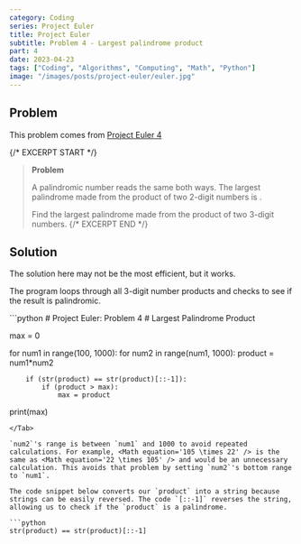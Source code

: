 ```yaml
---
category: Coding
series: Project Euler
title: Project Euler
subtitle: Problem 4 - Largest palindrome product
part: 4
date: 2023-04-23
tags: ["Coding", "Algorithms", "Computing", "Math", "Python"]
image: "/images/posts/project-euler/euler.jpg"
---
```


## Problem

This problem comes from [Project Euler 4](https://projecteuler.net/problem=4)

{/* EXCERPT START */}
> **Problem**
>
> A palindromic number reads the same both ways. The largest palindrome made from the product of two 2-digit numbers is <Math equation='9009 = 91 \times 99' />.
>
> Find the largest palindrome made from the product of two 3-digit numbers.
{/* EXCERPT END */}

## Solution

The solution here may not be the most efficient, but it works.

The program loops through all 3-digit number products and checks to see if the result is palindromic.

<Tab tab="problem04.py" url="https://github.com/zlaast/Project-Euler/blob/main/Problems%20%5B1-100)/problem04.py">
```python
# Project Euler: Problem 4
# Largest Palindrome Product

max = 0

for num1 in range(100, 1000):
    for num2 in range(num1, 1000):
        product = num1*num2

        if (str(product) == str(product)[::-1]):
            if (product > max):
                max = product

print(max)
```
</Tab>

`num2`'s range is between `num1` and 1000 to avoid repeated calculations. For example, <Math equation='105 \times 22' /> is the same as <Math equation='22 \times 105' /> and would be an unnecessary calculation. This avoids that problem by setting `num2`'s bottom range to `num1`.

The code snippet below converts our `product` into a string because strings can be easily reversed. The code `[::-1]` reverses the string, allowing us to check if the `product` is a palindrome.

```python
str(product) == str(product)[::-1]
```